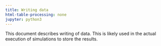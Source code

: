```yaml
---
title: Writing data
html-table-processing: none
jupyter: python3
---
```


::: {.callout-note}
This document describes writing of data.
This is likely used in the actual execution of simulations to store the results.
:::

